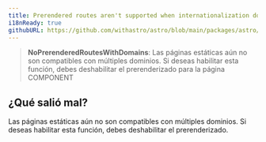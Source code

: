 ```yaml
---
title: Prerendered routes aren't supported when internationalization domains are enabled.
i18nReady: true
githubURL: https://github.com/withastro/astro/blob/main/packages/astro/src/core/errors/errors-data.ts
---
```



> **NoPrerenderedRoutesWithDomains**: Las páginas estáticas aún no son compatibles con múltiples dominios. Si deseas habilitar esta función, debes deshabilitar el prerenderizado para la página COMPONENT

## ¿Qué salió mal?
Las páginas estáticas aún no son compatibles con múltiples dominios. Si deseas habilitar esta función, debes deshabilitar el prerenderizado.



